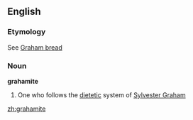 ==English==

===Etymology===
See [[Graham bread]]

===Noun===
'''grahamite'''

# {{US}} One who follows the [[dietetic]] system of [[w:Sylvester Graham|Sylvester Graham]]

[[zh:grahamite]]